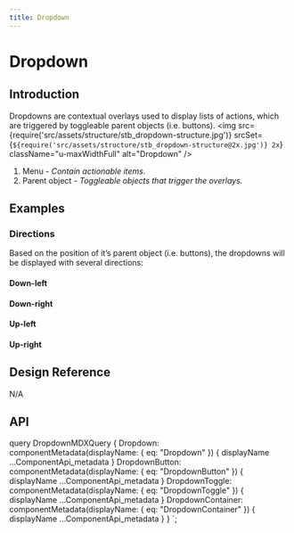 ```yaml
---
title: Dropdown
---
```



# Dropdown

## Introduction

Dropdowns are contextual overlays used to display lists of actions, which are triggered by toggleable parent objects (i.e. buttons).
<img
  src={require('src/assets/structure/stb_dropdown-structure.jpg')}
  srcSet={`${require('src/assets/structure/stb_dropdown-structure@2x.jpg')} 2x`}
  className="u-maxWidthFull"
  alt="Dropdown"
/>
<ol className="u-textGray u-marginTopTiny">
  <li>
    Menu
    <i className="u-text200"> - Contain actionable items.</i>
  </li>
  <li>
    Parent object
    <i className="u-text200"> - Toggleable objects that trigger the overlays. </i>
  </li>
</ol>

## Examples

### Directions

Based on the position of it’s parent object (i.e. buttons), the dropdowns will be displayed with several directions:

#### Down-left

<CodeView codeText={downLeft} />

#### Down-right

<CodeView codeText={downRight} />

#### Up-left

<CodeView codeText={upLeft} />

#### Up-right

<CodeView codeText={upRight} />

## Design Reference

N/A

## API

<ComponentApi metadata={props.data.Dropdown} />
<ComponentApi metadata={props.data.DropdownButton} exportedBy={props.data.Dropdown} />
<ComponentApi metadata={props.data.DropdownToggle} exportedBy={props.data.Dropdown} />
<ComponentApi metadata={props.data.DropdownContainer} exportedBy={props.data.Dropdown} />




  query DropdownMDXQuery {
    Dropdown: componentMetadata(displayName: { eq: "Dropdown" }) {
      displayName
      ...ComponentApi_metadata
    }
    DropdownButton: componentMetadata(displayName: { eq: "DropdownButton" }) {
      displayName
      ...ComponentApi_metadata
    }
    DropdownToggle: componentMetadata(displayName: { eq: "DropdownToggle" }) {
      displayName
      ...ComponentApi_metadata
    }
    DropdownContainer: componentMetadata(displayName: { eq: "DropdownContainer" }) {
      displayName
      ...ComponentApi_metadata
    }
  }
`;
